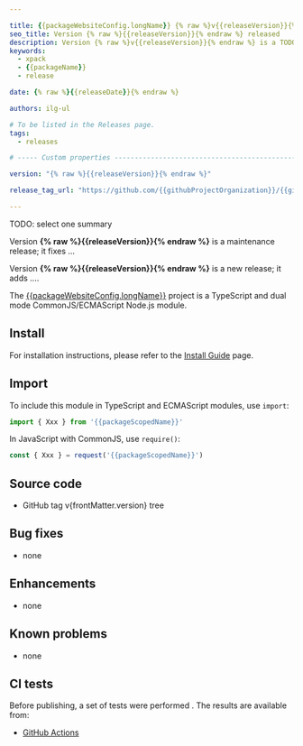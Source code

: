 ```yaml
---

title: {{packageWebsiteConfig.longName}} {% raw %}v{{releaseVersion}}{% endraw %} released
seo_title: Version {% raw %}{{releaseVersion}}{% endraw %} released
description: Version {% raw %}v{{releaseVersion}}{% endraw %} is a TODO new/maintenance release
keywords:
  - xpack
  - {{packageName}}
  - release

date: {% raw %}{{releaseDate}}{% endraw %}

authors: ilg-ul

# To be listed in the Releases page.
tags:
  - releases

# ----- Custom properties -----------------------------------------------------

version: "{% raw %}{{releaseVersion}}{% endraw %}"

release_tag_url: "https://github.com/{{githubProjectOrganization}}/{{githubProjectName}}/tree/v{% raw %}{{releaseVersion}}{% endraw %}"

---
```




TODO: select one summary

Version **{% raw %}{{releaseVersion}}{% endraw %}** is a maintenance release; it fixes ...

Version **{% raw %}{{releaseVersion}}{% endraw %}** is a new release; it adds ....

<!-- truncate -->

<PageMetadata title={frontMatter.seo_title} />

The [{{packageWebsiteConfig.longName}}](https://{{githubProjectOrganization}}.github.io/{{githubProjectName}}/)
project is a TypeScript and dual mode CommonJS/ECMAScript Node.js module.

<Prerequisites nodeVersion="{{packageEnginesNodeVersion}}"/>

## Install

For installation instructions, please refer to the
[Install Guide](/docs/install/)
page.

## Import

To include this module in TypeScript and ECMAScript modules, use `import`:

```typescript
import { Xxx } from '{{packageScopedName}}'
```

In JavaScript with CommonJS, use `require()`:

```javascript
const { Xxx } = request('{{packageScopedName}}')
```

## Source code

- <Link to={frontMatter.release_tag_url}>GitHub tag v{frontMatter.version} tree</Link>

## Bug fixes

- none

## Enhancements

- none

## Known problems

- none

## CI tests

Before publishing, a set of tests were performed .
The results are available from:

- [GitHub Actions](https://github.com/{{githubProjectOrganization}}/{{githubProjectName}}/actions)

